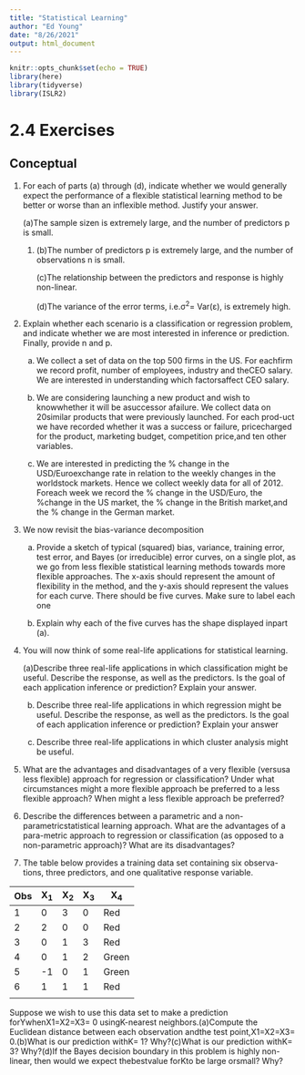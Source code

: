 ```yaml
---
title: "Statistical Learning"
author: "Ed Young"
date: "8/26/2021"
output: html_document
---
```


```r
knitr::opts_chunk$set(echo = TRUE)
library(here)
library(tidyverse)
library(ISLR2)
```

# 2.4  Exercises

## Conceptual

1.  For each of parts (a) through (d), indicate whether we would generally expect the performance of a flexible statistical learning method to be better or worse than an inflexible method. Justify your answer.

    (a)The sample sizen is extremely large, and the number of predictors p is small.

    1.  (b)The number of predictors p is extremely large, and the number of observations n is small.

        (c)The relationship between the predictors and response is highly non-linear.

        (d)The variance of the error terms, i.e.σ^2^= Var(ε), is extremely high.

2.  Explain whether each scenario is a classification or regression problem, and indicate whether we are most interested in inference or prediction. Finally, provide n and p.

    (a) We collect a set of data on the top 500 firms in the US. For eachfirm we record profit, number of employees, industry and theCEO salary. We are interested in understanding which factorsaffect CEO salary.

    (b) We are considering launching a new product and wish to knowwhether it will be asuccessor afailure. We collect data on 20similar products that were previously launched. For each prod-uct we have recorded whether it was a success or failure, pricecharged for the product, marketing budget, competition price,and ten other variables.

    (c) We are interested in predicting the % change in the USD/Euroexchange rate in relation to the weekly changes in the worldstock markets. Hence we collect weekly data for all of 2012. Foreach week we record the % change in the USD/Euro, the %change in the US market, the % change in the British market,and the % change in the German market.

3.  We now revisit the bias-variance decomposition

    (a) Provide a sketch of typical (squared) bias, variance, training error, test error, and Bayes (or irreducible) error curves, on a single plot, as we go from less flexible statistical learning methods towards more flexible approaches. The x-axis should represent the amount of flexibility in the method, and the y-axis should represent the values for each curve. There should be five curves. Make sure to label each one

    (b) Explain why each of the five curves has the shape displayed inpart (a).

4.  You will now think of some real-life applications for statistical learning.

    (a)Describe three real-life applications in which classification might be useful. Describe the response, as well as the predictors. Is the goal of each application inference or prediction? Explain your answer.

    (b) Describe three real-life applications in which regression might be useful. Describe the response, as well as the predictors. Is the goal of each application inference or prediction? Explain your answer

    (c) Describe three real-life applications in which cluster analysis might be useful.

5.  What are the advantages and disadvantages of a very flexible (versusa less flexible) approach for regression or classification? Under what circumstances might a more flexible approach be preferred to a less flexible approach? When might a less flexible approach be preferred?

6.  Describe the differences between a parametric and a non-parametricstatistical learning approach. What are the advantages of a para-metric approach to regression or classification (as opposed to a non-parametric approach)? What are its disadvantages?

7.  The table below provides a training data set containing six observa-tions, three predictors, and one qualitative response variable.

| Obs | X~1~ | X~2~ | X~3~ | X~4~  |
|-----|------|------|------|-------|
| 1   | 0    | 3    | 0    | Red   |
| 2   | 2    | 0    | 0    | Red   |
| 3   | 0    | 1    | 3    | Red   |
| 4   | 0    | 1    | 2    | Green |
| 5   | -1   | 0    | 1    | Green |
| 6   | 1    | 1    | 1    | Red   |
|     |      |      |      |       |

Suppose we wish to use this data set to make a prediction forYwhenX1=X2=X3= 0 usingK-nearest neighbors.(a)Compute the Euclidean distance between each observation andthe test point,X1=X2=X3= 0.(b)What is our prediction withK= 1? Why?(c)What is our prediction withK= 3? Why?(d)If the Bayes decision boundary in this problem is highly non-linear, then would we expect thebestvalue forKto be large orsmall? Why?
